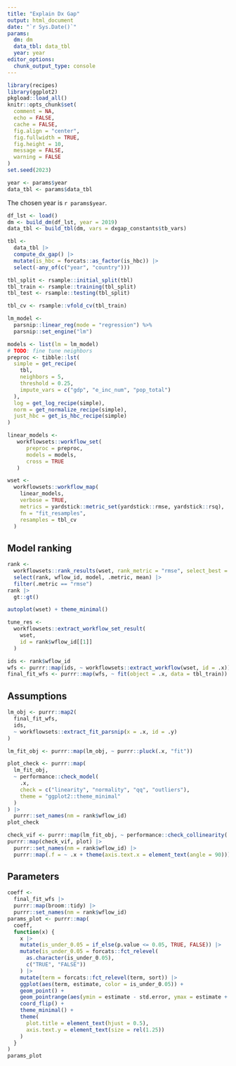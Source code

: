 ```yaml
---
title: "Explain Dx Gap"
output: html_document
date: "`r Sys.Date()`"
params:
  dm: dm
  data_tbl: data_tbl
  year: year
editor_options: 
  chunk_output_type: console
---
```


```r
library(recipes)
library(ggplot2)
pkgload::load_all()
knitr::opts_chunk$set(
  comment = NA,
  echo = FALSE, 
  cache = FALSE, 
  fig.align = "center", 
  fig.fullwidth = TRUE,
  fig.height = 10,
  message = FALSE, 
  warning = FALSE
)
set.seed(2023)
```

```r
year <- params$year
data_tbl <- params$data_tbl
```

The chosen year is `r params$year`.

```r
df_lst <- load()
dm <- build_dm(df_lst, year = 2019)
data_tbl <- build_tbl(dm, vars = dxgap_constants$tb_vars)
```


```r
tbl <- 
  data_tbl |> 
  compute_dx_gap() |> 
  mutate(is_hbc = forcats::as_factor(is_hbc)) |> 
  select(-any_of(c("year", "country")))
```

```r
tbl_split <- rsample::initial_split(tbl)
tbl_train <- rsample::training(tbl_split)
tbl_test <- rsample::testing(tbl_split)
```

```r
tbl_cv <- rsample::vfold_cv(tbl_train)
```

```r
lm_model <-
  parsnip::linear_reg(mode = "regression") %>%
  parsnip::set_engine("lm")
```

```r
models <- list(lm = lm_model)
# TODO: fine tune neighbors
preproc <- tibble::lst(
  simple = get_recipe(
    tbl, 
    neighbors = 5, 
    threshold = 0.25,
    impute_vars = c("gdp", "e_inc_num", "pop_total")
  ),
  log = get_log_recipe(simple),
  norm = get_normalize_recipe(simple),
  just_hbc = get_is_hbc_recipe(simple)
)
```

```r
linear_models <- 
   workflowsets::workflow_set(
      preproc = preproc,
      models = models,
      cross = TRUE
   ) 
```

```r
wset <- 
  workflowsets::workflow_map(
    linear_models, 
    verbose = TRUE,
    metrics = yardstick::metric_set(yardstick::rmse, yardstick::rsq),
    fn = "fit_resamples",
    resamples = tbl_cv
  )
```

## Model ranking

```r
rank <- 
  workflowsets::rank_results(wset, rank_metric = "rmse", select_best = TRUE) |> 
  select(rank, wflow_id, model, .metric, mean) |> 
  filter(.metric == "rmse")
rank |> 
  gt::gt()
```

```r
autoplot(wset) + theme_minimal()
```

```r
tune_res <- 
  workflowsets::extract_workflow_set_result(
    wset, 
    id = rank$wflow_id[[1]]
  ) 
```

```r
ids <- rank$wflow_id
wfs <- purrr::map(ids, ~ workflowsets::extract_workflow(wset, id = .x))
final_fit_wfs <- purrr::map(wfs, ~ fit(object = .x, data = tbl_train))
```

## Assumptions

```r
lm_obj <- purrr::map2(
  final_fit_wfs, 
  ids, 
  ~ workflowsets::extract_fit_parsnip(x = .x, id = .y)
)

lm_fit_obj <- purrr::map(lm_obj, ~ purrr::pluck(.x, "fit"))

plot_check <- purrr::map(
  lm_fit_obj,
  ~ performance::check_model(
    .x, 
    check = c("linearity", "normality", "qq", "outliers"),
    theme = "ggplot2::theme_minimal"
  )
) |> 
  purrr::set_names(nm = rank$wflow_id)
plot_check
```

```r
check_vif <- purrr::map(lm_fit_obj, ~ performance::check_collinearity(.x))
purrr::map(check_vif, plot) |> 
  purrr::set_names(nm = rank$wflow_id) |> 
  purrr::map(.f = ~ .x + theme(axis.text.x = element_text(angle = 90)))
```

## Parameters

```r
coeff <- 
  final_fit_wfs |> 
  purrr::map(broom::tidy) |> 
  purrr::set_names(nm = rank$wflow_id)
params_plot <- purrr::map(
  coeff,
  function(x) { 
    x |> 
    mutate(is_under_0.05 = if_else(p.value <= 0.05, TRUE, FALSE)) |> 
    mutate(is_under_0.05 = forcats::fct_relevel(
      as.character(is_under_0.05), 
      c("TRUE", "FALSE"))
    ) |> 
    mutate(term = forcats::fct_relevel(term, sort)) |> 
    ggplot(aes(term, estimate, color = is_under_0.05)) +
    geom_point() +
    geom_pointrange(aes(ymin = estimate - std.error, ymax = estimate + std.error)) +
    coord_flip() +
    theme_minimal() +
    theme(
      plot.title = element_text(hjust = 0.5), 
      axis.text.y = element_text(size = rel(1.25))
    )
  }
)
params_plot
```
